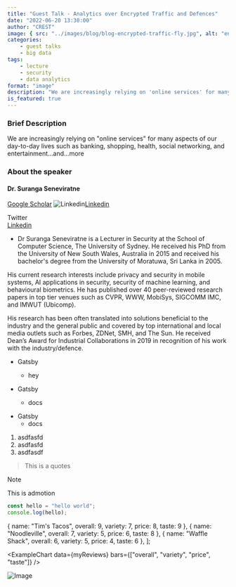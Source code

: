 ```yaml
---
title: "Guest Talk - Analytics over Encrypted Traffic and Defences"
date: "2022-06-20 13:30:00"
author: "CREST"
image: { src: "../images/blog/blog-encrypted-traffic-fly.jpg", alt: "encrypted-traffic" }
categories:
    - guest talks
    - big data
tags:
    - lecture
    - security
    - data analytics
format: "image"
description: "We are increasingly relying on 'online services' for many aspects of our day-to-day lives such as banking, shopping, health, social networking, and entertainment."
is_featured: true
---
```



### Brief Description
We are increasingly relying on "online services" for many aspects of our day-to-day lives such as banking, shopping, health, social networking, and entertainment...and...more

### About the speaker

#### Dr. Suranga Seneviratne
[Google Scholar](https://scholar.google.com.au/citations?user=Kk6F5cYAAAAJ&hl=en) ![Linkedin](https://i.stack.imgur.com/gVE0j.png)[Linkedin](https://au.linkedin.com/in/surangas)

<div><span class="icon twitter">Twitter</span></div>
<div><span class="icon linkedin"><a href="https://au.linkedin.com/in/surangas">Linkedin</a></span></div>

* Dr Suranga Seneviratne is a Lecturer in Security at the School of Computer Science, The University of Sydney. He received his PhD from the University of New South Wales, Australia in 2015 and received his bachelor's degree from the University of Moratuwa, Sri Lanka in 2005.

His current research interests include privacy and security in mobile systems, AI applications in security, security of machine learning, and behavioural biometrics. He has published over 40 peer-reviewed research papers in top tier venues such as CVPR, WWW, MobiSys, SIGCOMM IMC, and IMWUT (Ubicomp).

His research has been often translated into solutions beneficial to the industry and the general public and covered by top international and local media outlets such as Forbes, ZDNet, SMH, and The Sun. He received Dean’s Award for Industrial Collaborations in 2019 in recognition of his work with the industry/defence.

- Gatsby
  - hey


- Gatsby
  - docs


+ Gatsby
  + docs


1. asdfasfd
  1. asdfasfd
3. asdfasdf

> This is a quotes

> [!Note]
> This is admotion

```js
const hello = "hello world";
console.log(hello);
```

  {
    name: "Tim's Tacos",
    overall: 9,
    variety: 7,
    price: 8,
    taste: 9
  },
  {
    name: "Noodleville",
    overall: 7,
    variety: 5,
    price: 6,
    taste: 8
  },
  {
    name: "Waffle Shack",
    overall: 6,
    variety: 5,
    price: 4,
    taste: 6
  },
];

<ExampleChart
  data={myReviews}
  bars={["overall", "variety", "price", "taste"]}
/>

![Image](../images/banner/contact-image.png "Title Here")